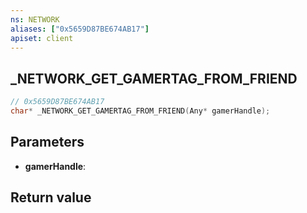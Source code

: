 ```yaml
---
ns: NETWORK
aliases: ["0x5659D87BE674AB17"]
apiset: client
---
```

## _NETWORK_GET_GAMERTAG_FROM_FRIEND

```c
// 0x5659D87BE674AB17
char* _NETWORK_GET_GAMERTAG_FROM_FRIEND(Any* gamerHandle);
```


## Parameters
* **gamerHandle**:

## Return value